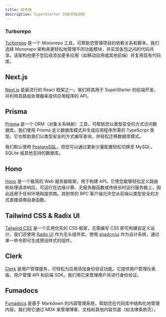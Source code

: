 ```yaml
---
title: 技术栈
description: SuperStarter 的技术栈说明
---
```


### Turborepo

[Turborepo](https://turborepo.com) 是一个 Monorepo 工具，可帮助您管理项目的依赖关系和脚本。我们选择 Monorepo 架构来更轻松地管理不同功能模块，并实现各包之间的代码共享。该架构也便于您后续添加更多应用（如移动应用或其他前端）并复用现有代码库。

## Next.js

[Next.js](https://nextjs.org/) 是最流行的 React 框架之一。我们将其用于 SuperStarter 的前端开发，并利用其路由处理器来提供应用程序的 API。

## Prisma

[Prisma](https://www.prisma.io/) 是一个 ORM（对象关系映射）工具，可帮助您以类型安全的方式访问数据库。我们使用 Prisma 定义数据库模式并生成应用程序所需的 TypeScript 类型。它也帮助我们以类型安全的方式编写查询，并轻松迁移数据库模式。

我们默认使用 [PostgreSQL](https://www.postgresql.org/)，但您可以通过更新少量配置轻松切换至 MySQL、SQLite 或其他支持的数据库。

## Hono

[Hono](https://hono.dev/) 是一个极简的 Web 服务器框架，用于构建 API。它使您能够轻松定义路由和处理请求响应。可运行在边缘计算、无服务器函数或传统长时运行服务器上，因此适用于任何环境和提供商。其附带的 RPC 客户端允许您从前端以类型安全的方式直接调用自身函数。

## Tailwind CSS & Radix UI

[Tailwind CSS](https://tailwindcss.com/) 是一个实用优先的 CSS 框架，无需编写 CSS 即可构建自定义设计。我们还使用 [Radix UI](https://www.radix-ui.com/) 作为无头组件库，使用 [shadcn/ui](https://ui.shadcn.com/) 作为设计系统，通过单一命令即可生成预设样式的组件。

## Clerk

[Clerk](https://clerk.com/) 是用户管理服务，可轻松为应用添加身份验证功能。它提供用户管理仪表板、用户管理 API 和前端 SDK。我们用它来管理用户并进行身份验证。

## Fumadocs

[Fumadocs](https://fumadocs.com/) 是基于 Markdown 的内容管理系统，帮助您在代码库中结构化地管理内容。我们用它通过 MDX 来管理博客、文档和其他内容页面（如法律条款页）。
